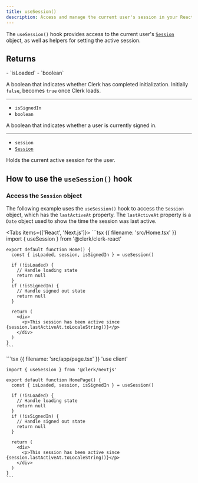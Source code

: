 ```yaml
---
title: useSession()
description: Access and manage the current user's session in your React application with Clerk's useSession() hook.
---
```


The `useSession()` hook provides access to the current user's [`Session`](/docs/references/javascript/session) object, as well as helpers for setting the active session.

## Returns

<Properties>
  - `isLoaded`
  - `boolean`

  A boolean that indicates whether Clerk has completed initialization. Initially `false`, becomes `true` once Clerk loads.

  ---

  - `isSignedIn`
  - `boolean`

  A boolean that indicates whether a user is currently signed in.

  ---

  - `session`
  - [`Session`](/docs/references/javascript/session)

  Holds the current active session for the user.
</Properties>

## How to use the `useSession()` hook

### Access the `Session` object

The following example uses the `useSession()` hook to access the `Session` object, which has the `lastActiveAt` property. The `lastActiveAt` property is a `Date` object used to show the time the session was last active.

<Tabs items={['React', 'Next.js']}>
  <Tab>
    ```tsx {{ filename: 'src/Home.tsx' }}
    import { useSession } from '@clerk/clerk-react'

    export default function Home() {
      const { isLoaded, session, isSignedIn } = useSession()

      if (!isLoaded) {
        // Handle loading state
        return null
      }
      if (!isSignedIn) {
        // Handle signed out state
        return null
      }

      return (
        <div>
          <p>This session has been active since {session.lastActiveAt.toLocaleString()}</p>
        </div>
      )
    }
    ```
  </Tab>

  <Tab>
    ```tsx {{ filename: 'src/app/page.tsx' }}
    'use client'

    import { useSession } from '@clerk/nextjs'

    export default function HomePage() {
      const { isLoaded, session, isSignedIn } = useSession()

      if (!isLoaded) {
        // Handle loading state
        return null
      }
      if (!isSignedIn) {
        // Handle signed out state
        return null
      }

      return (
        <div>
          <p>This session has been active since {session.lastActiveAt.toLocaleString()}</p>
        </div>
      )
    }
    ```
  </Tab>
</Tabs>
